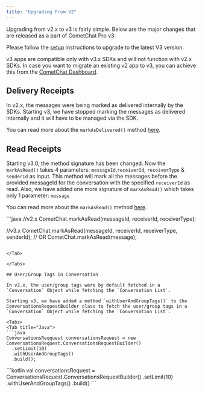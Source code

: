 ```yaml
---
title: "Upgrading From V2"
---
```




Upgrading from v2.x to v3 is fairly simple. Below are the major changes that are released as a part of CometChat Pro v3:

Please follow the [setup](/sdk/android/3.0/setup) instructions to upgrade to the latest V3 version.

<Note>

v3 apps are compatible only with v3.x SDKs and will not function with v2.x SDKs. In case you want to migrate an existing v2 app to v3, you can achieve this from the [CometChat Dashboard](https://app.cometchat.com/).

</Note>

## Delivery Receipts

In v2.x, the messages were being marked as delivered internally by the SDKs. Starting v3, we have stopped marking the messages as delivered internally and it will have to be managed via the SDK.

You can read more about the `markAsDelivered()` method [here](/sdk/android/3.0/messaging-receipts#mark-messages-as-delivered).

## Read Receipts

Starting v3.0, the method signature has been changed. Now the `markAsRead()` takes 4 parameters: `messageId`,`receiverId`, `receiverType` & `senderId` as input. This method will mark all the messages before the provided messageId for the conversation with the specified `receiverId` as read. Also, we have added one more signature of `markAsRead()` which takes only 1 parameter: `message`

You can read more about the `markAsRead()` method [here](/sdk/android/3.0/messaging-receipts#mark-messages-as-read).

<Tabs>
<Tab title="Mark as Read">
```java
//v2.x
CometChat.markAsRead(messageId, receiverId, receiverType);

//v3.x
CometChat.markAsRead(messageId, receiverId, receiverType, senderId);
// OR
CometChat.markAsRead(message);
```

</Tab>

</Tabs>

## User/Group Tags in Conversation

In v2.x, the user/group tags were by default fetched in a `Conversation` Object while fetching the `Conversation List`.

Starting v3, we have added a method `withUserAndGroupTags()` to the ConversationsRequestBuilder class to fetch the user/group tags in a `Conversation` Object while fetching the `Conversation List`.

<Tabs>
<Tab title="Java">
```java
ConversationsReqquest conversationsRequest = new ConversationsRequest.ConversationsRequestBuilder()
  .setLimit(10)
  .withUserAndGroupTags()
  .build();
```

</Tab>

<Tab title="Kotlin">
```kotlin
val conversationsRequest = ConversationsRequest.ConversationsRequestBuilder()
    .setLimit(10)
    .withUserAndGroupTags()
    .build()
```

</Tab>

</Tabs>
